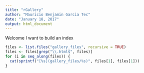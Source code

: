 ```yaml
---
title: "rGallery"
author: "Mauricio Benjamin Garcia Tec"
date: "January 18, 2017"
output: html_document
---
```


Welcome I want to build an index

```r
files <- list.files("gallery_files", recursive = TRUE)
files <- files[grep("\\.html$", files)]
for (i in seq_along(files)) {
  cat(sprintf("[%s](gallery_files/%s)", files[1], files[1]))  
}

```

